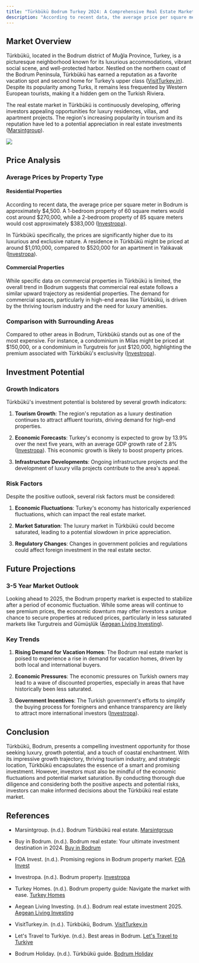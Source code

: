 ```yaml
---
title: "Türkbükü Bodrum Turkey 2024: A Comprehensive Real Estate Market Analysis"
description: "According to recent data, the average price per square meter in Bodrum is approximately $4,500. A 1-bedroom property of 60 square meters would cost around $270,000, while a 2-bedroom property of 85 square meters would cost approximately $383,000"
---
```


## Market Overview

Türkbükü, located in the Bodrum district of Muğla Province, Turkey, is a picturesque neighborhood known for its luxurious accommodations, vibrant social scene, and well-protected harbor. Nestled on the northern coast of the Bodrum Peninsula, Türkbükü has earned a reputation as a favorite vacation spot and second home for Turkey’s upper class ([VisitTurkey.in](https://visitturkey.in/district/turkbuku-bodrum/)). Despite its popularity among Turks, it remains less frequented by Western European tourists, making it a hidden gem on the Turkish Riviera.

The real estate market in Türkbükü is continuously developing, offering investors appealing opportunities for luxury residences, villas, and apartment projects. The region's increasing popularity in tourism and its reputation have led to a potential appreciation in real estate investments ([Marsintgroup](https://marsintgroup.com/bodrum-turkbuku-real-estate/)).

![](/e7ec1663-8953-41d2-924d-f489a3eb90d0.png)

## Price Analysis

### Average Prices by Property Type

#### Residential Properties

According to recent data, the average price per square meter in Bodrum is approximately $4,500. A 1-bedroom property of 60 square meters would cost around $270,000, while a 2-bedroom property of 85 square meters would cost approximately $383,000 ([Investropa](https://investropa.com/blogs/news/bodrum-property)).

In Türkbükü specifically, the prices are significantly higher due to its luxurious and exclusive nature. A residence in Türkbükü might be priced at around $1,010,000, compared to $520,000 for an apartment in Yalıkavak ([Investropa](https://investropa.com/blogs/news/bodrum-property)).

#### Commercial Properties

While specific data on commercial properties in Türkbükü is limited, the overall trend in Bodrum suggests that commercial real estate follows a similar upward trajectory as residential properties. The demand for commercial spaces, particularly in high-end areas like Türkbükü, is driven by the thriving tourism industry and the need for luxury amenities.

### Comparison with Surrounding Areas

Compared to other areas in Bodrum, Türkbükü stands out as one of the most expensive. For instance, a condominium in Milas might be priced at $150,000, or a condominium in Turgutreis for just $120,000, highlighting the premium associated with Türkbükü's exclusivity ([Investropa](https://investropa.com/blogs/news/bodrum-property)).

## Investment Potential

### Growth Indicators

Türkbükü's investment potential is bolstered by several growth indicators:

1. **Tourism Growth**: The region's reputation as a luxury destination continues to attract affluent tourists, driving demand for high-end properties.

2. **Economic Forecasts**: Turkey's economy is expected to grow by 13.9% over the next five years, with an average GDP growth rate of 2.8% ([Investropa](https://investropa.com/blogs/news/bodrum-property)). This economic growth is likely to boost property prices.

3. **Infrastructure Developments**: Ongoing infrastructure projects and the development of luxury villa projects contribute to the area's appeal.

### Risk Factors

Despite the positive outlook, several risk factors must be considered:

1. **Economic Fluctuations**: Turkey's economy has historically experienced fluctuations, which can impact the real estate market.

2. **Market Saturation**: The luxury market in Türkbükü could become saturated, leading to a potential slowdown in price appreciation.

3. **Regulatory Changes**: Changes in government policies and regulations could affect foreign investment in the real estate sector.

## Future Projections

### 3-5 Year Market Outlook

Looking ahead to 2025, the Bodrum property market is expected to stabilize after a period of economic fluctuation. While some areas will continue to see premium prices, the economic downturn may offer investors a unique chance to secure properties at reduced prices, particularly in less saturated markets like Turgutreis and Gümüşlük ([Aegean Living Investing](https://aegeanlivinginvesting.com/bodrum-real-estate-investment-2025/)).

### Key Trends

1. **Rising Demand for Vacation Homes**: The Bodrum real estate market is poised to experience a rise in demand for vacation homes, driven by both local and international buyers.

2. **Economic Pressures**: The economic pressures on Turkish owners may lead to a wave of discounted properties, especially in areas that have historically been less saturated.

3. **Government Incentives**: The Turkish government's efforts to simplify the buying process for foreigners and enhance transparency are likely to attract more international investors ([Investropa](https://investropa.com/blogs/news/bodrum-real-estate-market)).

## Conclusion

Türkbükü, Bodrum, presents a compelling investment opportunity for those seeking luxury, growth potential, and a touch of coastal enchantment. With its impressive growth trajectory, thriving tourism industry, and strategic location, Türkbükü encapsulates the essence of a smart and promising investment. However, investors must also be mindful of the economic fluctuations and potential market saturation. By conducting thorough due diligence and considering both the positive aspects and potential risks, investors can make informed decisions about the Türkbükü real estate market.

## References

* Marsintgroup. (n.d.). Bodrum Türkbükü real estate. [Marsintgroup](https://marsintgroup.com/bodrum-turkbuku-real-estate/)

* Buy in Bodrum. (n.d.). Bodrum real estate: Your ultimate investment destination in 2024. [Buy in Bodrum](https://www.buyinbodrum.com/post/bodrum-real-estate-your-ultimate-investment-destination-in-2024)

* FOA Invest. (n.d.). Promising regions in Bodrum property market. [FOA Invest](https://foainvest.com/en/post/promising-regions-in-bodrum-property-market)

* Investropa. (n.d.). Bodrum property. [Investropa](https://investropa.com/blogs/news/bodrum-property)

* Turkey Homes. (n.d.). Bodrum property guide: Navigate the market with ease. [Turkey Homes](https://www.turkeyhomes.com/blog/post/bodrum-property-guide-navigate-the-market-with-ease)

* Aegean Living Investing. (n.d.). Bodrum real estate investment 2025. [Aegean Living Investing](https://aegeanlivinginvesting.com/bodrum-real-estate-investment-2025/)

* VisitTurkey.in. (n.d.). Türkbükü, Bodrum. [VisitTurkey.in](https://visitturkey.in/district/turkbuku-bodrum/)

* Let's Travel to Turkiye. (n.d.). Best areas in Bodrum. [Let's Travel to Turkiye](https://letstraveltoturkiye.com/best-areas-bodrum/)

* Bodrum Holiday. (n.d.). Türkbükü guide. [Bodrum Holiday](https://www.bodrumholiday.com/turkbuku-guide/)